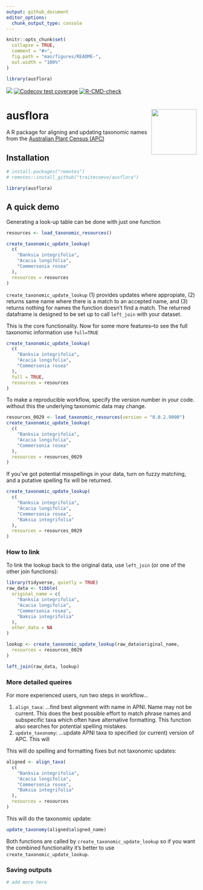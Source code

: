 ```yaml
---
output: github_document
editor_options: 
  chunk_output_type: console
---
```


<!-- README.md is generated from README.Rmd. Please edit that file -->

```r
knitr::opts_chunk$set(
  collapse = TRUE,
  comment = "#>",
  fig.path = "man/figures/README-",
  out.width = "100%"
)

library(ausflora)
```

<!-- badges: start -->
[![](https://img.shields.io/badge/lifecycle-experimental-orange.svg)](https://lifecycle.r-lib.org/articles/stages.html#experimental)
[![Codecov test coverage](https://codecov.io/gh/traitecoevo/ausflora/branch/master/graph/badge.svg)](https://app.codecov.io/gh/traitecoevo/ausflora?branch=master)
[![R-CMD-check](https://github.com/traitecoevo/ausflora/actions/workflows/R-CMD-check.yaml/badge.svg)](https://github.com/traitecoevo/ausflora/actions/workflows/R-CMD-check.yaml)
<!-- badges: end -->

# ausflora <img src="inst/figures/ausflora_hex2.png" align="right" width="120"/>

A  R package for aligning and updating taxonomic names from the [Australian Plant Census (APC)](https://biodiversity.org.au/nsl/services/search/taxonomy)

## Installation 

```r
# install.packages("remotes")
# remotes::install_github("traitecoevo/ausflora")

library(ausflora)
```

## A quick demo

Generating a look-up table can be done with just one function

```r
resources <- load_taxonomic_resources()

create_taxonomic_update_lookup(
  c(
    "Banksia integrifolia",
    "Acacia longifolia",
    "Commersonia rosea"
  ),
  resources = resources
)
```

`create_taxonomic_update_lookup` (1) provides updates where appropiate, (2) returns same name where there is a match to an accepted name, and (3) returns nothing for names the function doesn't find a match.  The returned dataframe is designed to be  set up to call `left_join` with your dataset. 

This is the core functionality.  Now for some more features--to see the full taxonomic information use `full=TRUE`

```r
create_taxonomic_update_lookup(
  c(
    "Banksia integrifolia",
    "Acacia longifolia",
    "Commersonia rosea"
  ),
  full = TRUE,
  resources = resources
)
```

To make a reproducible workflow, specify the version number in your code. without this the underlying taxonomic data may change.  

```r
resources_0029 <- load_taxonomic_resources(version = "0.0.2.9000")
create_taxonomic_update_lookup(
  c(
    "Banksia integrifolia",
    "Acacia longifolia",
    "Commersonia rosea"
  ),
  resources = resources_0029
)
```

If you've got potential misspellings in your data, turn on fuzzy matching, and a putative spelling fix will be returned.  

```r
create_taxonomic_update_lookup(
  c(
    "Banksia integrifolia",
    "Acacia longifolia",
    "Commersonia rosea",
    "Baksia integrifolia"
  ),
  resources = resources_0029
)
```

### How to link

To link the lookup back to the original data, use `left_join` (or one of the other join functions):

```r
library(tidyverse, quietly = TRUE)
raw_data <- tibble(
  original_name = c(
    "Banksia integrifolia",
    "Acacia longifolia",
    "Commersonia rosea",
    "Baksia integrifolia"
  ),
  other_data = NA
)

lookup <- create_taxonomic_update_lookup(raw_data$original_name,
  resources = resources_0029
)

left_join(raw_data, lookup)
```

### More detailed queires

For more experienced users, run two steps in workflow...

1. `align_taxa`: ...find best alignment with name in APNI. Name may not be current.  This does the best possible effort to match phrase names and subspecific taxa which often have alternative formatting.  This function also searches for potential spelling mistakes. 
2. `update_taxonomy`: ...update APNI taxa to specified (or current) version of APC.  This will 


This will do spelling and formatting fixes but not taxonomic updates:
```r
aligned <- align_taxa(
  c(
    "Banksia integrifolia",
    "Acacia longifolia",
    "Commersonia rosea",
    "Baksia integrifolia"
  ),
  resources = resources
)
```

This will do the taxonomic update:
```r
update_taxonomy(aligned$aligned_name)
```
Both functions are called by `create_taxonomic_update_lookup` so if you want the combined functionality it's better to use `create_taxonomic_update_lookup`.

### Saving outputs


```r
# add more here
```

